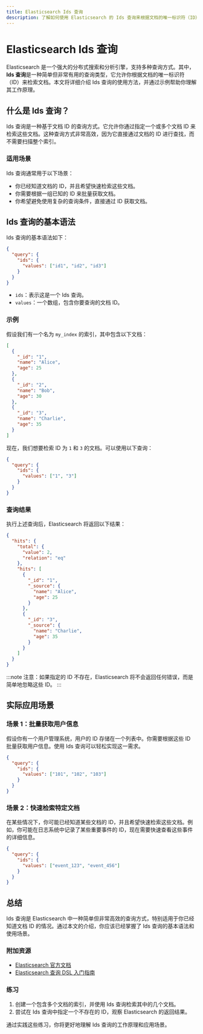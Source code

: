 ```yaml
---
title: Elasticsearch Ids 查询
description: 了解如何使用 Elasticsearch 的 Ids 查询来根据文档的唯一标识符（ID）检索文档。本文适合初学者，包含代码示例和实际应用场景。
---
```


# Elasticsearch Ids 查询

Elasticsearch 是一个强大的分布式搜索和分析引擎，支持多种查询方式。其中，**Ids 查询**是一种简单但非常有用的查询类型，它允许你根据文档的唯一标识符（ID）来检索文档。本文将详细介绍 Ids 查询的使用方法，并通过示例帮助你理解其工作原理。

## 什么是 Ids 查询？

Ids 查询是一种基于文档 ID 的查询方式。它允许你通过指定一个或多个文档 ID 来检索这些文档。这种查询方式非常高效，因为它直接通过文档的 ID 进行查找，而不需要扫描整个索引。

### 适用场景

Ids 查询通常用于以下场景：

- 你已经知道文档的 ID，并且希望快速检索这些文档。
- 你需要根据一组已知的 ID 来批量获取文档。
- 你希望避免使用复杂的查询条件，直接通过 ID 获取文档。

## Ids 查询的基本语法

Ids 查询的基本语法如下：

```json
{
  "query": {
    "ids": {
      "values": ["id1", "id2", "id3"]
    }
  }
}
```

- `ids`：表示这是一个 Ids 查询。
- `values`：一个数组，包含你要查询的文档 ID。

### 示例

假设我们有一个名为 `my_index` 的索引，其中包含以下文档：

```json
[
  {
    "_id": "1",
    "name": "Alice",
    "age": 25
  },
  {
    "_id": "2",
    "name": "Bob",
    "age": 30
  },
  {
    "_id": "3",
    "name": "Charlie",
    "age": 35
  }
]
```

现在，我们想要检索 ID 为 `1` 和 `3` 的文档。可以使用以下查询：

```json
{
  "query": {
    "ids": {
      "values": ["1", "3"]
    }
  }
}
```

### 查询结果

执行上述查询后，Elasticsearch 将返回以下结果：

```json
{
  "hits": {
    "total": {
      "value": 2,
      "relation": "eq"
    },
    "hits": [
      {
        "_id": "1",
        "_source": {
          "name": "Alice",
          "age": 25
        }
      },
      {
        "_id": "3",
        "_source": {
          "name": "Charlie",
          "age": 35
        }
      }
    ]
  }
}
```

:::note
注意：如果指定的 ID 不存在，Elasticsearch 将不会返回任何错误，而是简单地忽略这些 ID。
:::

## 实际应用场景

### 场景 1：批量获取用户信息

假设你有一个用户管理系统，用户的 ID 存储在一个列表中。你需要根据这些 ID 批量获取用户信息。使用 Ids 查询可以轻松实现这一需求。

```json
{
  "query": {
    "ids": {
      "values": ["101", "102", "103"]
    }
  }
}
```

### 场景 2：快速检索特定文档

在某些情况下，你可能已经知道某些文档的 ID，并且希望快速检索这些文档。例如，你可能在日志系统中记录了某些重要事件的 ID，现在需要快速查看这些事件的详细信息。

```json
{
  "query": {
    "ids": {
      "values": ["event_123", "event_456"]
    }
  }
}
```

## 总结

Ids 查询是 Elasticsearch 中一种简单但非常高效的查询方式，特别适用于你已经知道文档 ID 的情况。通过本文的介绍，你应该已经掌握了 Ids 查询的基本语法和使用场景。

### 附加资源

- [Elasticsearch 官方文档](https://www.elastic.co/guide/en/elasticsearch/reference/current/query-dsl-ids-query.html)
- [Elasticsearch 查询 DSL 入门指南](#)

### 练习

1. 创建一个包含多个文档的索引，并使用 Ids 查询检索其中的几个文档。
2. 尝试在 Ids 查询中指定一个不存在的 ID，观察 Elasticsearch 的返回结果。

通过实践这些练习，你将更好地理解 Ids 查询的工作原理和应用场景。